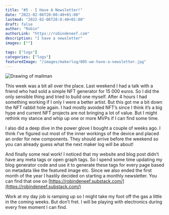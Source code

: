 ```yaml
---
title: "#5 - I Have A Newsletter!"
date: "2022-02-06T20:00:40+01:00"
lastmod: "2022-02-06T20:0:40+01:00"
draft: false
author: "Robin"
authorLink: "https://robindeneef.com"
description: "I have a newsletter"
images: [""]

tags: ["logs"]
categories: ["logs"]
featuredImage: "/images/makerlog/005-we-have-a-newsletter.jpg"
---
```


![Drawing of mailman](/images/makerlog/005-we-have-a-newsletter.jpg)

This week was a bit all over the place. Last weekend I had a talk with a friend who had sold a simple NFT generator for 15 000 euros. So I did the only sensible thing and tried to build one myself. After 4 hours I had something working if I only I were a better artist. But this got me a bit down the NFT rabbit hole again. I had mostly avoided NFT’s since I think it’s a big hype and current NFT projects are not bringing a lot of value. But I might rethink my stance and whip up one or more MVPs if I can find some time. 

I also did a deep dive in the power glove I bought a couple of weeks ago. I think I’ve figured out most of the inner workings of the device and placed an order for new components. They should arrive before the weekend so you can already guess what the next maker log will be about! 

And finally some real work! I noticed that my website and blog post didn’t have any meta tags or open graph tags. So I spend some time updating my blog generator code and use it to generate these tags for every page based on metadata like the featured image etc. Since we also ended the first month of the year I hastily decided on starting a monthly newsletter. You can find that one on [https://robindeneef.substack.com/](https://robindeneef.substack.com/)

Work at my day job is ramping up so I might take my foot off the gas a little in the coming weeks. But don’t fret. I will be playing with electronics during every free moment I can find.